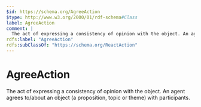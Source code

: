 ```yaml
---
$id: https://schema.org/AgreeAction
$type: http://www.w3.org/2000/01/rdf-schema#Class
label: AgreeAction
comment: |
  The act of expressing a consistency of opinion with the object. An agent agrees to/about an object (a proposition, topic or theme) with participants.
rdfs:label: "AgreeAction"
rdfs:subClassOf: "https://schema.org/ReactAction"
---
```


# AgreeAction

The act of expressing a consistency of opinion with the object. An agent agrees to/about an object (a proposition, topic or theme) with participants.

